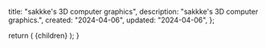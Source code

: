 
  title: "sakkke's 3D computer graphics",
  description: "sakkke's 3D computer graphics.",
  created: "2024-04-06",
  updated: "2024-04-06",
};

  return (
    <MdxLayout
      created={metadata.created}
      title={metadata.title}
      updated={metadata.updated}
    >
      {children}
    </MdxLayout>
  );
}
